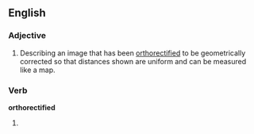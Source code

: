 ==English==

===Adjective===
{{en-adj|-}}

# Describing an image that has been [[orthorectify|orthorectified]] to be geometrically corrected  so that distances shown are uniform and can be measured like a map.

===Verb===
'''orthorectified'''

# {{past of|[[orthorectify]]}}